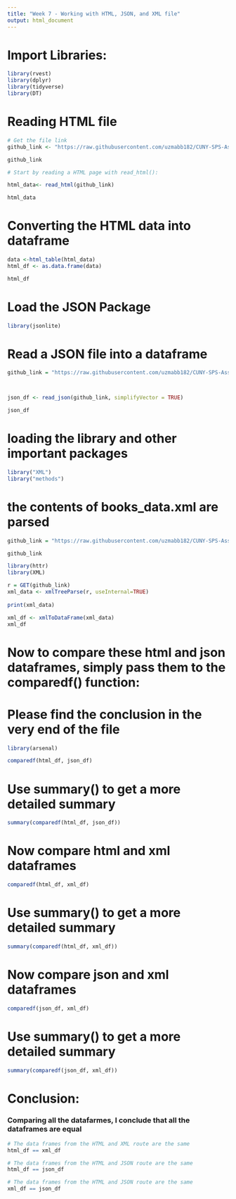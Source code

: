 ```yaml
---
title: "Week 7 - Working with HTML, JSON, and XML file"
output: html_document
---
```



# Import Libraries:
```r
library(rvest)
library(dplyr)
library(tidyverse)
library(DT)
```

# Reading HTML file
```r
# Get the file link
github_link <- "https://raw.githubusercontent.com/uzmabb182/CUNY-SPS-Assignments/main/data_607/week7/books_data.html"

github_link
```

```r
# Start by reading a HTML page with read_html():

html_data<- read_html(github_link)

html_data
```
# Converting the HTML data into dataframe
```r
data <-html_table(html_data)
html_df <- as.data.frame(data)

html_df
```

# Load the JSON Package


```r
library(jsonlite)
```

# Read a JSON file into a dataframe

```r

github_link = "https://raw.githubusercontent.com/uzmabb182/CUNY-SPS-Assignments/main/data_607/week7/books_data.json"



json_df <- read_json(github_link, simplifyVector = TRUE)

json_df
```

# loading the library and other important packages

```r
library("XML")
library("methods")

```

# the contents of books_data.xml are parsed

```r

github_link = "https://raw.githubusercontent.com/uzmabb182/CUNY-SPS-Assignments/main/data_607/week7/books_data.XML"

github_link
```

```r
library(httr)
library(XML)

r = GET(github_link)
xml_data <- xmlTreeParse(r, useInternal=TRUE)
 
print(xml_data)
```


```r

xml_df <- xmlToDataFrame(xml_data)
xml_df
```

# Now to compare these html and json dataframes, simply pass them to the comparedf() function:

# Please find the conclusion in the very end of the file
```r
library(arsenal)

```

```r
comparedf(html_df, json_df)
```

# Use summary() to get a more detailed summary

```r
summary(comparedf(html_df, json_df))
```
# Now compare html and xml dataframes
```r
comparedf(html_df, xml_df)
```
# Use summary() to get a more detailed summary

```r
summary(comparedf(html_df, xml_df))
```
# Now compare json and xml dataframes
```r
comparedf(json_df, xml_df)
```

# Use summary() to get a more detailed summary

```r
summary(comparedf(json_df, xml_df))
```
# Conclusion:

### Comparing all the datafarmes, I conclude that all the dataframes are equal

```r
# The data frames from the HTML and XML route are the same
html_df == xml_df
```

```r
# The data frames from the HTML and JSON route are the same
html_df == json_df
```

```r
# The data frames from the HTML and JSON route are the same
xml_df == json_df
```


